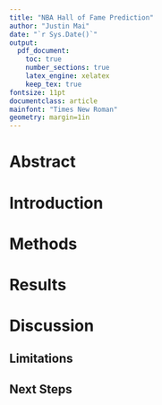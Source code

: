 ```yaml
---
title: "NBA Hall of Fame Prediction"
author: "Justin Mai"
date: "`r Sys.Date()`"
output: 
  pdf_document:
    toc: true
    number_sections: true
    latex_engine: xelatex
    keep_tex: true
fontsize: 11pt
documentclass: article
mainfont: "Times New Roman"
geometry: margin=1in
---
```


\newpage

# Abstract

\newpage

# Introduction

# Methods

# Results

# Discussion

## Limitations

## Next Steps
